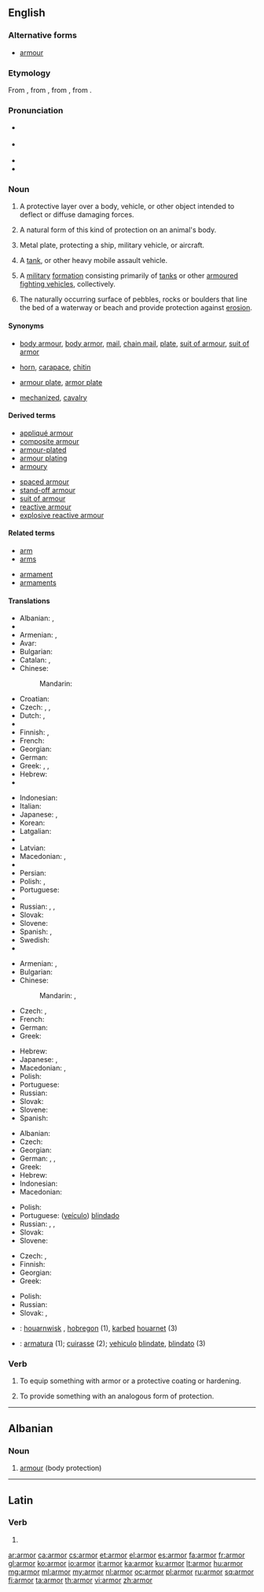 ==English==

===Alternative forms===
* [[armour]] {{qualifier|British|Canadian|Australian}}

===Etymology===
From {{etyl|enm|en}} {{term|armour|armo(u)r/armure|lang=enm}}, from {{etyl|xno|en}} {{term|armure|armour(e)/armure|lang=fro}}, from {{etyl|fro|en}} {{term|armure|armëure|lang=fro}}, from {{etyl|la|en}} {{term|armatura|armātūra|lang=la}}.

===Pronunciation===
* {{a|UK}} {{IPA|/ˈɑː(ɹ)mə(ɹ)/}}
* {{a|US}} {{IPA|/ˈɑːɹmɚ/}}
* {{audio|en-us-armor.ogg|Audio (US)}}
* {{rhymes|ɑː(ɹ)mə(ɹ)}}

===Noun===
{{wikipedia|armour|armor}}
{{en-noun|s|-}} {{qualifier|chiefly|US}}

# {{context|uncountable|lang=en}} A protective layer over a body, vehicle, or other object intended to deflect or diffuse damaging forces.
# {{context|uncountable|lang=en}} A natural form of this kind of protection on an animal's body.
# {{context|uncountable|lang=en}} Metal plate, protecting a ship, military vehicle, or aircraft.
# {{context|countable|lang=en}} A [[tank]], or other heavy mobile assault vehicle.
# {{context|military|uncountable|lang=en}} A [[military]] [[formation]] consisting primarily of [[tanks]] or other [[armoured fighting vehicles]],  collectively.
# {{context|hydrology|uncountable|lang=en}} The naturally occurring surface of pebbles, rocks or boulders that line the bed of a waterway or beach and provide protection against [[erosion]].

====Synonyms====
* {{sense|body armour}} [[body armour]], [[body armor]], [[mail]], [[chain mail]], [[plate]], [[suit of armour]], [[suit of armor]]
* {{sense|animal}} [[horn]], [[carapace]], [[chitin]]
* {{sense|metal plate}} [[armour plate]], [[armor plate]]
* {{sense|military}} [[mechanized]], [[cavalry]]

====Derived terms====
{{rel-top|terms derived from armor (noun)}}
* [[appliqué armour]]
* [[composite armour]]
* [[armour-plated]]
* [[armour plating]]
* [[armoury]]
{{rel-mid}}
* [[spaced armour]]
* [[stand-off armour]]
* [[suit of armour]]
* [[reactive armour]]
* [[explosive reactive armour]]
{{rel-bottom}}

====Related terms====
{{rel-top|}}
* [[arm]]
* [[arms]]
{{rel-mid}}
* [[armament]]
* [[armaments]]
{{rel-bottom}}

====Translations====
{{trans-top|protective layer over a body, vehicle, or other object intended to deflect or diffuse damaging forces}}
* Albanian: {{t+|sq|armor}}, {{t|sq|parzmore}}
* {{trreq|ar}}
* Armenian: {{t-|hy|զրահ}}, {{t-|hy|պատյան}}
* Avar: {{t|av|йарагъ-матахӀ|sc=Cyrl}}
* Bulgarian: {{t+|bg|броня}}
* Catalan: {{t+|ca|arnès|m}}, {{t+|ca|armadura|f}}
* Chinese:
*: Mandarin: {{t|cmn|盔甲|tr=kuījiǎ|sc=Hani}}
* Croatian: {{t|sh|oklop|m}}
* Czech: {{t+|cs|brnění|n}}, {{t+|cs|zbroj|f}}, {{t-|cs|pancíř|m}}
* Dutch: {{t+|nl|pantser|n}}, {{t+|nl|harnas|n}}
* {{trreq|eo}}
* Finnish: {{t+|fi|haarniska}}, {{t-|fi|panssari}}
* French: {{t+|fr|armure|f}}
* Georgian: {{t-|ka|აბჯარი}}
* German: {{t+|de|Rüstung|f}}
* Greek: {{t+|el|θωράκιση|f|tr=thorákisi|sc=Grek}}, {{t+|el|πανοπλία|f|tr=panoplía|sc=Grek}}, {{t+|el|οπλισμός|m|tr=oplismós|sc=Grek}}
* Hebrew: {{t+|he|שריון|m|tr=shiryon}}
* {{trreq|hi}}
{{trans-mid}}
* Indonesian: {{t+|id|zirah}}
* Italian: {{t+|it|armatura|f}}
* Japanese: {{t|ja|鎧|tr=yoroi|sc=Jpan}}, {{t|ja|装甲|tr=sōkō|sc=Jpan}}
* Korean: {{t|ko|갑옷|tr=gah-beot|sc=Kore}}
* Latgalian: {{tø|ltg|brūne}}
* {{trreq|la}}
* Latvian: {{t-|lv|bruņas|p}}
* Macedonian: {{t-|mk|оклоп|m|tr=óklop}}, {{t-|mk|панцир|m|tr=páncir}}
* {{trreq|mn}}
* Persian: {{t|fa|زره|tr=zereh|sc=fa-Arab}}
* Polish: {{t|pl|zbroja|f}}, {{t|pl|pancerz|m}}
* Portuguese: {{t+|pt|armadura|f}}
* {{trreq|ro}}
* Russian: {{t+|ru|броня|f|tr=bronjá|sc=Cyrl}}, {{t+|ru|латы|f-p|tr=láty}}, {{t|ru|доспех|m-p|tr=dospéxi|alt=доспехи|sc=Cyrl}}
* Slovak: {{t-|sk|brnenie|n}}
* Slovene: {{t+|sl|oklep|m}}
* Spanish: {{t+|es|armadura|f}}, {{t-|es|blindaje|m}}
* Swedish: {{t-|sv|rustning|c}}
* {{trreq|tr}}
{{trans-bottom}}

{{trans-top|natural form of this kind of protection on an animal's body}}
* Armenian: {{t-|hy|զրահ}}, {{t-|hy|պատյան}}
* Bulgarian: {{t-|bg|защитна обвивка}}
* Chinese:
*: Mandarin: {{t|cmn|鎧甲|sc=Hani}}, {{t|cmn|铠甲|tr=kǎijiǎ|sc=Hani}}
* Czech: {{t-|cs|krunýř|m}}, {{qualifier|colloquially}} {{t-|cs|pancíř|m}}
* French: {{t|fr|cuirasse|f}}
* German: {{t|de|Panzerung|f}}
* Greek: {{t+|el|θωράκιση|f|tr=thorákisi|sc=Grek}}
{{trans-mid}}
* Hebrew: {{t+|he|שריון|m}}
* Japanese: {{t|ja|鎧|tr=yoroi|sc=Jpan}}, {{t|ja|装甲|tr=sōkō|sc=Jpan}}
* Macedonian: {{t-|mk|оклоп|m|tr=óklop}}, {{t-|mk|школка|f|tr=škólka}}
* Polish: {{t+|pl|pancerz|m}}
* Portuguese: {{t|pt|couraça|f}}
* Russian: {{t|ru|панцирь|m|tr=páncirʹ|sc=Cyrl}}
* Slovak: {{t-|sk|pancier|m}}
* Slovene: {{t|sl|oklep|m}}
* Spanish: {{t-|es|coraza|f}}
{{trans-bottom}}

{{trans-see|tank}}

{{trans-top|other heavy mobile assault vehicle}}
* Albanian: {{t|sq|koracë}}
* Czech: {{t-|cs|obrněné vozidlo|n}}
* Georgian: {{t-|ka|ჯავშან-ტექნიკა}}
* German: {{t-|de|Panzerung|f}}, {{t+|de|Panzer|m}}, {{t|de|Panzerkraftwagen}}
* Greek: {{t+|el|τεθωρακισμένο|n|tr=tethorakisméno|sc=Grek}}
* Hebrew: {{t|he|משוריין|m|tr=meshuryan|sc=Hebr}}
* Indonesian: {{t-|id|lapis baja}}
* Macedonian: {{t-|mk|оклоп|m|tr=óklop}}
{{trans-mid}}
* Polish: {{t|pl|pojazd opancerzony|m}}
* Portuguese: ([[veículo]]) [[blindado]] {{m}}
* Russian: {{t|ru|боевая бронированная машина|f|tr=bojevája bronírovannaja mašína|sc=Cyrl}}, {{t|ru|ББМ|f|tr=bɛ-bɛ-ém|sc=Cyrl}}, {{t|ru|бронетранспортёр|m|tr=bronetransportjór|sc=Cyrl}} {{qualifier|armoured personnel carrier}}
* Slovak: {{t-|sk|obrnené vozidlo|n}}
* Slovene: {{t|sl|oklepnik|m}}
{{trans-bottom}}

{{trans-top|military formation consisting primarily of tanks}}
* Czech: {{t-|cs|obrněné vojsko|n}}, {{t-|cs|obrněná vojska|p}}
* Finnish: {{t|fi|panssarijoukot|p}}
* Georgian: {{t-|ka|ჯავშან-ტექნიკა}}
* Greek: {{t+|el|τεθωρακισμένα|n-p|tr=tethorakisména}}
{{trans-mid}}
* Polish: {{t|pl|wojska pancerne|p}}
* Russian: {{t|ru|бронетанковые войска|n-p|tr=bronetánkovyje vojská|sc=Cyrl}}
* Slovak: {{t-|sk|obrnené vojsko|n}}, {{t-|sk|obrnené vojská|p}}
{{trans-bottom}}

{{checktrans}}
* {{ttbc|br}}: [[houarnwisk]] {{m}}, [[hobregon]] {{m}} (1), [[karbed]] [[houarnet]] (3)
* {{ttbc|ia}}: [[armatura]] (1); [[cuirasse]] (2); [[vehiculo]] [[blindate]], [[blindato]] (3)

===Verb===
{{en-verb}}

# {{context|transitive|lang=en}} To equip something with armor or a protective coating or hardening.
# {{context|transitive|lang=en}} To provide something with an analogous form of protection.

----

==Albanian==

===Noun===
{{head|sq|noun}}

# [[armour]] (body protection)

{{tbot entry|Albanian|armour|2009|November|sq}}

----

==Latin==

===Verb===
{{la-verb-form|armor}}

# {{conjugation of|armo|armō|1|s|pres|pass|ind|lang=la}}

[[ar:armor]]
[[ca:armor]]
[[cs:armor]]
[[et:armor]]
[[el:armor]]
[[es:armor]]
[[fa:armor]]
[[fr:armor]]
[[gl:armor]]
[[ko:armor]]
[[io:armor]]
[[it:armor]]
[[ka:armor]]
[[ku:armor]]
[[lt:armor]]
[[hu:armor]]
[[mg:armor]]
[[ml:armor]]
[[my:armor]]
[[nl:armor]]
[[oc:armor]]
[[pl:armor]]
[[ru:armor]]
[[sq:armor]]
[[fi:armor]]
[[ta:armor]]
[[th:armor]]
[[vi:armor]]
[[zh:armor]]